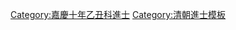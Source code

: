 {{Navbox
|name = 嘉慶十年乙丑科殿試金榜
|title = 嘉慶十年（[[1805年]]）乙丑科殿試金榜
|titlestyle = background-color:#FFD700;
|image =
|style = width:100%;text-align:center; 
|groupstyle = text-align:center; background-color:#FFD700;
|liststyle = text-align:center;
|state = {{{state<includeonly>|collapsed</includeonly>}}}
|group1 = 第一甲<br>賜進士及第<br>共3名
|list1 = '''[[彭浚|彭　浚]]''' - '''[[徐頲|徐　頲]]''' - '''[[何凌漢]]'''

|group2 = 第二甲<br>賜進士出身<br>共96名
|list2 = [[徐松|徐　松]] - [[李兆洛]] - [[石葆元]] - [[張聰賢]] - [[孫爾準]] - [[王珙 (嘉慶進士)|王　珙]] - [[姚元之]] - [[謝崧|謝　崧]] - [[程德楷]] - [[盛唐 (嘉慶進士)|盛　唐]]<br>[[程家督]] - [[史譜|史　譜]] - [[董桂敷]] - [[章汝金]] - [[楊嗣曾]] - [[汪全德]] - [[孫原湘|孫源湘]] - [[馬瑞辰]] - [[童璜|童　璜]] - [[向肇嶐]]<br>[[劉紹琯]] - [[胡敬 (嘉慶進士)|胡　敬]] - [[邵葆鍾]] - [[潘際雲]] - [[蘇繹|蘇　繹]] - [[彭邦疇]] - [[于克家|-{于}-克家]] - [[葛宗昶]] - [[李可瓊]] - [[蔣詩|蔣　詩]]<br>[[聶銑敏]] - [[費卿庭]] - [[吳遇坤]] - [[顧寅|顧　寅]] - [[張錫謙]] - [[秦繩曾]] - [[陳鴻墀]] - [[何彤然]] - [[余光超]] - [[程家祥]]<br>[[徐鑑 (嘉慶進士)|徐　鑑]] - [[吳寶裕]] - [[徐玉立]] - [[倪思蓮]] - [[張志廉]] - [[程伯鑾]] - [[吳存楷]] - [[汪汝弼]] - [[王德本]] - [[藍　桂]]<br>[[李新祐]] - [[蔣策|蔣　策]] - [[張秀芝]] - [[曹芸緗]] - [[陳玉銘 (嘉慶進士)|陳玉銘]] - [[李建北]] - [[周尙蓮]] - [[邱煌|邱　煌]] - [[林慶章]] - [[陳宗疇]]<br>[[翟錦觀]] - [[王廷濬]] - [[凌泰交]] - [[和桂|和　桂]] - [[鄧應熊]] - [[程元吉]] - [[郭泰成]] - [[何增元]] - [[魯垂紳]] - [[王壽 (嘉慶進士)|王　壽]]<br>[[姚原紱]] - [[馮春暉]] - [[習家駒]] - [[周壽椿]] - [[陳俊千]] - [[楊欲仁]] - [[王允楚]] - [[雷長春]] - [[孫升長]] - [[鄭祖琛]]<br>[[胡承珙]] - [[駱應炳]] - [[周階平]] - [[吳淞 (嘉慶進士)|吳　淞]] - [[李黼平]] -[[覺羅寶興]]- [[許機|許　機]] - [[甄士林]] - [[奚大壯]] - [[郭承恩]]<br>[[龔元鼎]] - [[鄒植行]] - [[宗室崇弼|崇　弼]] - [[錢人杰]] - [[王圻 (嘉慶進士)|王　圻]] - [[蕭漢申]]<span style="color: #FFFFFF;"> - －－－ - －－－ - －－－ - －－－</span>

|group3 = 第三甲<br>賜同進士出身<br>共144名
|list3 = [[葉申萬]] - [[張光燾]] - [[鄧傳安|鄧傅安]] - [[那丹珠 (赫舍里氏)|那丹珠]] - [[王大同]] - [[錢楙勳]] - [[諸嘉樂]] - [[劉廣澍]] - [[歐陽敬]] - [[王森文]]<br>[[帥承瀚]] - [[黃錫祦]] - [[時銘|時　銘]] - [[黃承吉]] - [[特登額]] - [[馮晉錫]] - [[程晉|程　晉]] - [[李蔭樞]] - [[翟鳳翱]] - [[穆彰阿]]<br>[[那清安]] - [[繆庭槐]] - [[徐學晉]] - [[吳玉堂]] - [[萬希煜]] - [[張泰交]] - [[牟安儒]] - [[石景宗]] - [[何詒霈]] - [[朱為弼]]<br>[[鄧方城]] - [[王銓 (嘉慶進士)|王　銓]] - [[符鴻|符　鴻]] - [[王泉之]] - [[秦基|秦　基]] - [[汪繼培]] - [[張崑|張　崑]] - [[傅京煇]] - [[賀長清]] - [[葉以倌]]<br>[[徐銓 (嘉慶進士)|徐　銓]] - [[劉銘常]] - [[朱自新 (嘉慶進士)|朱自新]] - [[郭圲|郭　圲]] - [[王鍾 (嘉慶進士)|王　鍾]] - [[蔣湘垣]] - [[黃步堂]] - [[車宸英]] - [[陳三立 (嘉慶進士)|陳三立]] - [[平志|平　志]]<br>[[李琬 (嘉慶進士)|李　琬]] - [[馬邦舉]] - [[夏正笏]] - [[石長甲]] - [[齊元發]] - [[吉鍾穎]] - [[宋宜福]] - [[白種岳]] - [[沈禮因]] - [[溫宜銳]]<br>[[王椽|王　椽]] - [[蕭朗峯]] - [[陳毓璋]] - [[於吉中|-{於}-吉中]] - [[張範東]] - [[康泞|康　泞]] - [[韓履寵]] - [[姬學周]] - [[郭階平]] - [[萬起魁]]<br>[[張濂堂]] - [[高其召]] - [[周濟 (嘉慶進士)|周　濟]] - [[覃學海]] - [[焦承煒]] - [[童槐|童　槐]] - [[王學雋]] - [[張之昶]] - [[程明懋]]-[[色卜星額]]<br>[[段克瑩]] - [[歐陽瑚]] - [[丁兆祺]] - [[朱陛鏘]] - [[郭志青]] - [[宋士楷]] - [[舒士升]] - [[達春布]] - [[張之棟]] - [[魏襄|魏　襄]]<br>[[劉壇|劉　壇]] - [[馮以引]] - [[易含章]] - [[吳沆 (嘉慶進士)|吳　沆]] - [[王鋆|王　鋆]] - [[吉祿|吉　祿]] - [[嚴烳|嚴　烳]] - [[邵自鏻]] - [[包棻|包　棻]] - [[林家和]]<br>[[范澍|范　澍]] - [[徐鈞|徐　鈞]] - [[崇綬|崇　綬]] - [[顏廷彥]] - [[李鴻祖]] - [[王作肅]] - [[鄒紹觀]] - [[陳周書]] - [[韓錦|韓　錦]] - [[黃榜 (嘉慶進士)|黃　榜]]<br>[[林有(草字頭巳)|林有芑]] - [[周廷御]] - [[陳蘭策]] - [[熊士鵬]] - [[劉慶麟]] - [[劉謙 (嘉慶進士)|劉　謙]] - [[劉兆藜]] - [[王延慶]] - [[趙爾份]] - [[裘元淦]]<br>[[傅廷蘭]] - [[溫炘|溫　炘]] - [[辛炳晟]] - [[張汝樹]] - [[何承先]] - [[牛霆|牛　霆]] - [[馮本泰]] - [[伊佩棻]] - [[張際熙]] - [[姚寶煃]]<br>[[王大來]] - [[胡之銑]] -[[宗室德遐]]- [[趙廷俊]] - [[陳廷煥]] - [[柴德茂]] - [[習家騋]] - [[王長庚 (嘉慶進士)|王長庚]] - [[高陛|高　陛]] - [[袁希仁]]<br>[[蘇廷棻]] - [[陳伊言]] - [[胡述文]] - [[胡秉鈞]]<span style="color: #FFFFFF;"> - －－－ - －－－ - －－－ - －－－ - －－－ - －－－</span>
|belowstyle = text-align: center; background-color:#FFD700;
|below='''前一科：[[Template:嘉慶七年壬戌科殿試金榜|嘉慶七年壬戌科]]　'''·'''　後一科：[[Template:嘉慶十三年戊辰科殿試金榜|嘉慶十三年戊辰科]]'''<br>'''同科進士：[[Template:嘉慶十年乙丑科武殿試金榜|嘉慶十年乙丑武科]]'''
}}[[Category:嘉慶十年乙丑科進士]]
<noinclude>
[[Category:嘉慶十年乙丑科進士| ]]
[[Category:清朝進士模板]]
</noinclude>